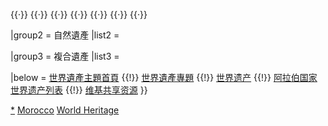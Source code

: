 {{Navbox
|name  = 摩洛哥世界遗产
|title = {{MAR}}[[世界遗产]]
|state = autocollapse
|image = {{location map+ |Morocco |caption= |places=
<!-- 文化遺產 /-->
             {{location map~ |Morocco |label=170 |position= |link=非斯 |mark=Blue 0080ff pog.svg |marksize=
                |lat_deg=34 |lat_min=3 |lat_sec=39.996 |lat_dir=N
                |lon_deg=4 |lon_min=58 |lon_sec=40.008 |lon_dir=W
             }}
             {{location map~ |Morocco |label=331 |position= |link=马拉喀什 |mark=Blue 0080ff pog.svg |marksize=
                |lat_deg=31 |lat_min=37 |lat_sec=53.004 |lat_dir=N
                |lon_deg=7 |lon_min=59 |lon_sec=12.012 |lon_dir=W
             }}
             {{location map~ |Morocco |label=444 |position= |link= |mark=Blue 0080ff pog.svg |marksize=
                |lat_deg=31 |lat_min=2 |lat_sec=49.992 |lat_dir=N
                |lon_deg=7 |lon_min=7 |lon_sec=44.004 |lon_dir=W
             }}
             {{location map~ |Morocco |label=753 |position= |link=索维拉 |mark=Blue 0080ff pog.svg |marksize=
                |lat_deg=31 |lat_min=31 |lat_sec=0.012 |lat_dir=N
                |lon_deg=9 |lon_min=46 |lon_sec=9.984 |lon_dir=W
             }}
             {{location map~ |Morocco |label=793 |position=bottom |link=梅克内斯 |mark=Blue 0080ff pog.svg |marksize=
                |lat_deg=33 |lat_min=52 |lat_sec=59.988 |lat_dir=N
                |lon_deg=5 |lon_min=33 |lon_sec=29.988 |lon_dir=W
             }}
             {{location map~ |Morocco |label=836 |position=top |link=瓦卢比利斯 |mark=Blue 0080ff pog.svg |marksize=
                |lat_deg=34 |lat_min=4 |lat_sec=26.004 |lat_dir=N
                |lon_deg=5 |lon_min=33 |lon_sec=24.984 |lon_dir=W
             }}
             {{location map~ |Morocco |label=837 |position= |link=得土安 |mark=Blue 0080ff pog.svg |marksize=
                |lat_deg=35 |lat_min=34 |lat_sec=14.988 |lat_dir=N
                |lon_deg=5 |lon_min=22 |lon_sec=0.012 |lon_dir=W
             }}
             {{location map~ |Morocco |label=1058 |position= |link=杰迪代 |mark=Blue 0080ff pog.svg |marksize=
                |lat_deg=33 |lat_min=15 |lat_sec=24.012 |lat_dir=N
                |lon_deg=8 |lon_min=30 |lon_sec=6.984 |lon_dir=W
             }}
             {{location map~ |Morocco |label=1401 |position=left |link=拉巴特 |mark=Blue 0080ff pog.svg |marksize=
                |lat_deg=34 |lat_min=1 |lat_sec=27 |lat_dir=N
                |lon_deg=6 |lon_min=49 |lon_sec=22 |lon_dir=W
             }}
         }}

|basestyle  = background:#D1E5F2;
|titlestyle = background-color: #B5D8EF
|belowstyle = font-size:85%;

|group1 = 文化遺產
|list1  = <div>
{{nowrap|{{colortext|170|c=blue}}：[[非斯|非斯的阿拉伯人聚居区]]}}{{·}}
{{nowrap|{{colortext|331|c=blue}}：[[马拉喀什|马拉柯什的阿拉伯人聚居区]]}}{{·}}
{{nowrap|{{colortext|444|c=blue}}：[[阿伊特本哈杜|阿伊特·本·哈杜]]的{{tsl|en|Ksar|築壘村}}}}{{·}}
{{nowrap|{{colortext|753|c=blue}}：[[索维拉|索维拉城（原摩加多尔）]]}}{{·}}
{{nowrap|{{colortext|793|c=blue}}：[[梅克内斯|历史名城梅克内斯]]}}{{·}}
{{nowrap|{{colortext|836|c=blue}}：[[瓦卢比利斯|瓦卢比利斯考古遗址]]}}{{·}}
{{nowrap|{{colortext|837|c=blue}}：[[得土安|得土安的阿拉伯人聚居区（原缔头万）]]}}{{·}}
{{nowrap|{{colortext|1058|c=blue}}：[[杰迪代|马扎甘葡萄牙城（杰迪代）]]}}{{·}}
{{nowrap|{{colortext|1401|c=blue}}：[[拉巴特]]，現代首都與歷史名城：一處共享遺產}}
</div>

|group2 = 自然遺產
|list2  =

|group3 = 複合遺產
|list3  =

|below = [[Portal:世界遗产|世界遺產主題首頁]] {{!}} [[WikiProject:世界遗产|世界遺產專題]] {{!}} [[世界遗产]] {{!}} [[阿拉伯国家世界遗产列表]] {{!}} [[:Commons:Category:World Heritage Sites in Morocco|维基共享资源]]
}}<noinclude>
{{collapsible option}}
[[Category:摩洛哥世界遺產|*]]
[[Category:阿拉伯國家世界遺產模板|Morocco]]
[[Category:摩洛哥模板|World Heritage]]
</noinclude>